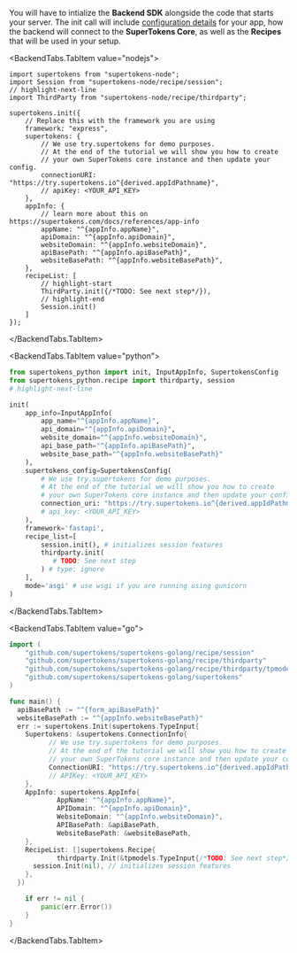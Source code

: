 
You will have to intialize the **Backend SDK** alongside the code that starts your server.
The init call will include [configuration details](../appinfo) for your app, how the backend will connect to the **SuperTokens Core**, as well as the **Recipes** that will be used in your setup.

<BackendTabs>

<BackendTabs.TabItem value="nodejs">



```tsx title="Backend SDK Init" showAppTypeSelect
import supertokens from "supertokens-node";
import Session from "supertokens-node/recipe/session";
// highlight-next-line
import ThirdParty from "supertokens-node/recipe/thirdparty";

supertokens.init({
    // Replace this with the framework you are using
    framework: "express",
    supertokens: {
        // We use try.supertokens for demo purposes.
        // At the end of the tutorial we will show you how to create
        // your own SuperTokens core instance and then update your config.
        connectionURI: "https://try.supertokens.io^{derived.appIdPathname}",
        // apiKey: <YOUR_API_KEY>
    },
    appInfo: {
        // learn more about this on https://supertokens.com/docs/references/app-info
        appName: "^{appInfo.appName}",
        apiDomain: "^{appInfo.apiDomain}",
        websiteDomain: "^{appInfo.websiteDomain}",
        apiBasePath: "^{appInfo.apiBasePath}",
        websiteBasePath: "^{appInfo.websiteBasePath}",
    },
    recipeList: [
        // highlight-start
        ThirdParty.init({/*TODO: See next step*/}),
        // highlight-end
        Session.init() 
    ]
});
```




</BackendTabs.TabItem>

<BackendTabs.TabItem value="python">




```python title="Backend SDK Init" showAppTypeSelect
from supertokens_python import init, InputAppInfo, SupertokensConfig
from supertokens_python.recipe import thirdparty, session
# highlight-next-line

init(
    app_info=InputAppInfo(
        app_name="^{appInfo.appName}",
        api_domain="^{appInfo.apiDomain}",
        website_domain="^{appInfo.websiteDomain}",
        api_base_path="^{appInfo.apiBasePath}",
        website_base_path="^{appInfo.websiteBasePath}"
    ),
    supertokens_config=SupertokensConfig(
        # We use try.supertokens for demo purposes.
        # At the end of the tutorial we will show you how to create
        # your own SuperTokens core instance and then update your config.
        connection_uri: "https://try.supertokens.io^{derived.appIdPathname}",
        # api_key: <YOUR_API_KEY>
    ),
    framework='fastapi',
    recipe_list=[
        session.init(), # initializes session features
        thirdparty.init(
           # TODO: See next step
        ) # type: ignore
    ],
    mode='asgi' # use wsgi if you are running using gunicorn
)
```



</BackendTabs.TabItem>

<BackendTabs.TabItem value="go">


```go title="Backend SDK Init" showAppTypeSelect
import (
	"github.com/supertokens/supertokens-golang/recipe/session"
	"github.com/supertokens/supertokens-golang/recipe/thirdparty"
	"github.com/supertokens/supertokens-golang/recipe/thirdparty/tpmodels"
	"github.com/supertokens/supertokens-golang/supertokens"
)

func main() {
  apiBasePath := "^{form_apiBasePath}"
  websiteBasePath := "^{appInfo.websiteBasePath}"
  err := supertokens.Init(supertokens.TypeInput{
    Supertokens: &supertokens.ConnectionInfo{
          // We use try.supertokens for demo purposes.
          // At the end of the tutorial we will show you how to create
          // your own SuperTokens core instance and then update your config.
          ConnectionURI: "https://try.supertokens.io^{derived.appIdPathname}",
          // APIKey: <YOUR_API_KEY>
    },
    AppInfo: supertokens.AppInfo{
            AppName: "^{appInfo.appName}",
            APIDomain: "^{appInfo.apiDomain}",
            WebsiteDomain: "^{appInfo.websiteDomain}",
            APIBasePath: &apiBasePath,
            WebsiteBasePath: &websiteBasePath,
    },
    RecipeList: []supertokens.Recipe{
			thirdparty.Init(&tpmodels.TypeInput{/*TODO: See next step*/}),
      session.Init(nil), // initializes session features
    },
  })

	if err != nil {
		panic(err.Error())
	}
}
```

</BackendTabs.TabItem>

</BackendTabs>
